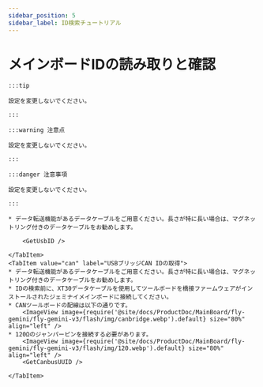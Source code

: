 ```yaml
---
sidebar_position: 5
sidebar_label: ID検索チュートリアル
---
```





# メインボードIDの読み取りと確認

    :::tip

    設定を変更しないでください。

    :::

    :::warning 注意点

    設定を変更しないでください。

    :::

    :::danger 注意事項

    設定を変更しないでください。

    :::

<Tabs>
    <TabItem value="usb" label="USB IDの取得" default>
        
    * データ転送機能があるデータケーブルをご用意ください。長さが特に長い場合は、マグネットリング付きのデータケーブルをお勧めします。
    
        <GetUsbID />
        
    </TabItem>
    <TabItem value="can" label="USBブリッジCAN IDの取得">
    * データ転送機能があるデータケーブルをご用意ください。長さが特に長い場合は、マグネットリング付きのデータケーブルをお勧めします。
    * IDの検索前に、XT30データケーブルを使用してツールボードを橋接ファームウェアがインストールされたジェミナイメインボードに接続してください。
    * CANツールボードの配線は以下の通りです。
        <ImageView image={require('@site/docs/ProductDoc/MainBoard/fly-gemini/fly-gemini-v3/flash/img/canbridge.webp').default} size="80%" align="left" /> 
    * 120Ωのジャンパーピンを接続する必要があります。
        <ImageView image={require('@site/docs/ProductDoc/MainBoard/fly-gemini/fly-gemini-v3/flash/img/120.webp').default} size="80%" align="left" /> 
        <GetCanbusUUID />

    </TabItem>
</Tabs>